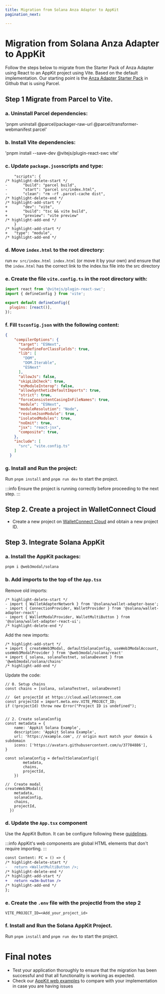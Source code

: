 ```yaml
---
title: Migration from Solana Anza Adapter to AppKit
pagination_next: 

---
```


# Migration from Solana Anza Adapter to AppKit

Follow the steps below to migrate from the Starter Pack of Anza Adapter using React to an AppKit project using Vite. Based on the default implementation. Our starting point is the [Anza Adapter Starter Pack](https://github.com/anza-xyz/wallet-adapter/blob/master/packages/starter/react-ui-starter/) in Github that is using Parcel.

## Step 1 Migrate from Parcel to Vite.

### a. Uninstall Parcel dependencies:

'pnpm uninstall @parcel/packager-raw-url @parcel/transformer-webmanifest parcel'

### b. Install Vite dependencies:

'pnpm install --save-dev @vitejs/plugin-react-swc vite'

### c. Update `package.json`scripts and type:
```tsx
    "scripts": {
/* highlight-delete-start */
-       "build": "parcel build",
-       "start": "parcel src/index.html",
-       "clean": "rm -rf .parcel-cache dist",
/* highlight-delete-end */
/* highlight-add-start */
+       "dev": "vite",
+       "build": "tsc && vite build",
+       "preview": "vite preview"
/* highlight-add-end */
    }
/* highlight-add-start */
+   "type": "module",
/* highlight-add-end */
```

### d. Move `index.html` to the root directory:

run `mv src/index.html index.html` (or move it by your own) and ensure that the `index.html` has the correct link to the index.tsx file into the src directory

### e. Create the file `vite.config.ts` in the root directory with:

```js
import react from '@vitejs/plugin-react-swc';
import { defineConfig } from 'vite';

export default defineConfig({
  plugins: [react()],
});
```

### f. Fill ` tsconfig.json ` with the following content:

```json
{
    "compilerOptions": {
      "target": "ESNext",
      "useDefineForClassFields": true,
      "lib": [
        "DOM",
        "DOM.Iterable",
        "ESNext"
      ],
      "allowJs": false,
      "skipLibCheck": true,
      "esModuleInterop": false,
      "allowSyntheticDefaultImports": true,
      "strict": true,
      "forceConsistentCasingInFileNames": true,
      "module": "ESNext",
      "moduleResolution": "Node",
      "resolveJsonModule": true,
      "isolatedModules": true,
      "noEmit": true,
      "jsx": "react-jsx",
      "composite": true,
    },
    "include": [
      "src", "vite.config.ts"
    ]
  }
```

### g. Install and Run the project:

Run `pnpm install` and `pnpm run dev` to start the project.

:::info
Ensure the project is running correctly before proceeding to the next step.
:::

## Step 2. Create a project in WalletConnect Cloud

+ Create a new project on [WalletConnect Cloud](https://cloud.walletconnect.com) and obtain a new project ID.

## Step 3. Integrate Solana AppKit

### a. Install the AppKit packages: 

```bash
pnpm i @web3modal/solana
```

### b. Add imports to the top of the `App.tsx`

Remove old imports:

```tsx
/* highlight-delete-start */
- import { WalletAdapterNetwork } from '@solana/wallet-adapter-base';
- import { ConnectionProvider, WalletProvider } from '@solana/wallet-adapter-react';
- import { WalletModalProvider, WalletMultiButton } from '@solana/wallet-adapter-react-ui';
/* highlight-delete-end */
```

Add the new imports:

```tsx
/* highlight-add-start */
+ import { createWeb3Modal, defaultSolanaConfig, useWeb3ModalAccount, useWeb3ModalProvider } from '@web3modal/solana/react'
+ import { solana, solanaTestnet, solanaDevnet } from '@web3modal/solana/chains'
/* highlight-add-end */
```

Update the code:

```tsx
// 0. Setup chains
const chains = [solana, solanaTestnet, solanaDevnet]

//  Get projectId at https://cloud.walletconnect.com
const projectId = import.meta.env.VITE_PROJECT_ID;
if (!projectId) throw new Error("Project ID is undefined");


// 2. Create solanaConfig
const metadata = {
    name: 'Appkit Solana Example',
    description: 'Appkit Solana Example',
    url: 'https://example.com', // origin must match your domain & subdomain
    icons: ['https://avatars.githubusercontent.com/u/37784886'],
}

const solanaConfig = defaultSolanaConfig({
        metadata,
        chains,
        projectId,
    })

//  Create modal
createWeb3Modal({
    metadata,
    solanaConfig,
    chains,
    projectId,
  })
```

### d. Update the `App.tsx` component

Use the AppKit Button. It can be configure following these [guidelines](https://docs.walletconnect.com/appkit/react-native/core/components#w3mbutton-).

:::info
AppKit's web components are global HTML elements that don't require importing.
:::

```diff
const Content: FC = () => {
/* highlight-delete-start */
-   return <WalletMultiButton />;
/* highlight-delete-end */
/* highlight-add-start */
+   return <w3m-button />
/* highlight-add-end */   
};

```

### e. Create the `.env` file with the projectId from the step 2

```
VITE_PROJECT_ID=<Add_your_project_id>
```

### f. Install and Run the Solana AppKit Project.

Run `pnpm install` and `pnpm run dev` to start the project.

# Final notes

- Test your application thoroughly to ensure that the migration has been successful and that all functionality is working as expected.
- Check our [AppKit web examples](https://github.com/WalletConnect/web-examples/tree/main/dapps/web3modal) to compare with your implementation in case you are having issues
